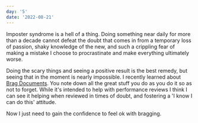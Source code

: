 ```yaml
---
day: '5'
date: '2022-08-21'
---
```


Imposter syndrome is a hell of a thing. Doing something near daily for more than a decade cannot defeat the doubt that comes in from a temporary loss of passion, shaky knowledge of the new, and such a crippling fear of making a mistake I choose to procrastinate and make everything ultimately worse.

Doing the scary things and seeing a positive result is the best remedy, but seeing that in the moment is nearly impossible. I recently learned about [Brag Documents](https://jvns.ca/blog/brag-documents/). You note down all the great stuff you do as you do it so as not to forget. While it's intended to help with performance reviews I think I can see it helping when reviewed in times of doubt, and fostering a 'I know I can do this' attitude.

Now I just need to gain the confidence to feel ok with bragging.
